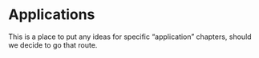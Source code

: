 # Applications

This is a place to put any ideas for specific "application" chapters, should we decide to go that route.


